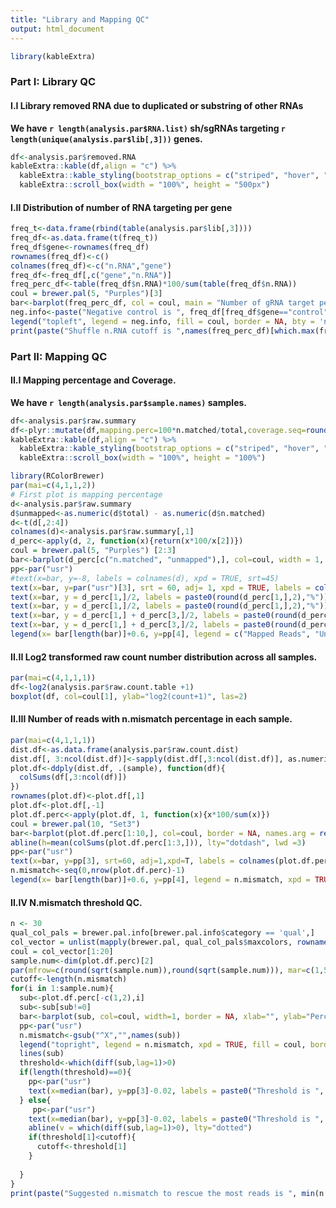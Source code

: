 ```yaml
---
title: "Library and Mapping QC"
output: html_document
---
```

```r
library(kableExtra)
```

### Part I: Library QC

#### I.I Library removed RNA due to duplicated or substring of other RNAs

**We have `r length(analysis.par$RNA.list)` sh/sgRNAs targeting `r length(unique(analysis.par$lib[,3]))` genes.**

```r
df<-analysis.par$removed.RNA
kableExtra::kable(df,align = "c") %>%
  kableExtra::kable_styling(bootstrap_options = c("striped", "hover", "condensed")) %>%
  kableExtra::scroll_box(width = "100%", height = "500px")
```

#### I.II Distribution of number of RNA targeting per gene

```r
freq_t<-data.frame(rbind(table(analysis.par$lib[,3])))
freq_df<-as.data.frame(t(freq_t))
freq_df$gene<-rownames(freq_df)
rownames(freq_df)<-c()
colnames(freq_df)<-c("n.RNA","gene")
freq_df<-freq_df[,c("gene","n.RNA")]
freq_perc_df<-table(freq_df$n.RNA)*100/sum(table(freq_df$n.RNA))
coul = brewer.pal(5, "Purples")[3]
bar<-barplot(freq_perc_df, col = coul, main = "Number of gRNA target per Gene", ylab = "Percentage %")
neg.info<-paste("Negative control is ", freq_df[freq_df$gene=="control", "n.RNA"])
legend("topleft", legend = neg.info, fill = coul, border = NA, bty = 'n', cex = 1.5)
print(paste("Shuffle n.RNA cutoff is ",names(freq_perc_df)[which.max(freq_perc_df)]))
```

### Part II: Mapping QC

#### II.I Mapping percentage and Coverage.

**We have `r length(analysis.par$sample.names)` samples. **

```r
df<-analysis.par$raw.summary
df<-plyr::mutate(df,mapping.perc=100*n.matched/total,coverage.seq=round(n.matched/nrow(analysis.par$raw.count.table)))
kableExtra::kable(df,align = "c") %>%
  kableExtra::kable_styling(bootstrap_options = c("striped", "hover", "condensed")) %>%
  kableExtra::scroll_box(width = "100%", height = "100%")
```


```r
library(RColorBrewer)
par(mai=c(4,1,1,2))
# First plot is mapping percentage
d<-analysis.par$raw.summary
d$unmapped<-as.numeric(d$total) - as.numeric(d$n.matched)
d<-t(d[,2:4])
colnames(d)<-analysis.par$raw.summary[,1]
d_perc<-apply(d, 2, function(x){return(x*100/x[2])})
coul = brewer.pal(5, "Purples") [2:3]
bar<-barplot(d_perc[c("n.matched", "unmapped"),], col=coul, width = 1, border = NA, names.arg = rep("", ncol(d_perc)))
pp<-par("usr")
#text(x=bar, y=-8, labels = colnames(d), xpd = TRUE, srt=45)
text(x=bar, y=par("usr")[3], srt = 60, adj= 1, xpd = TRUE, labels = colnames(d))
text(x=bar, y = d_perc[1,]/2, labels = paste0(round(d_perc[1,],2),"%"))
text(x=bar, y = d_perc[1,]/2, labels = paste0(round(d_perc[1,],2),"%"))
text(x=bar, y = d_perc[1,] + d_perc[3,]/2, labels = paste0(round(d_perc[3,],2),"%"))
text(x=bar, y = d_perc[1,] + d_perc[3,]/2, labels = paste0(round(d_perc[3,],2),"%"))
legend(x= bar[length(bar)]+0.6, y=pp[4], legend = c("Mapped Reads", "Unmapped Reads"), xpd = TRUE, fill = coul, border = NA, bty = 'n')

```

#### II.II Log2 transformed raw count number distribution across all samples.

```r
par(mai=c(4,1,1,1))
df<-log2(analysis.par$raw.count.table +1)
boxplot(df, col=coul[1], ylab="log2(count+1)", las=2)

```

#### II.III Number of reads with n.mismatch percentage in each sample.
```r
par(mai=c(4,1,1,1))
dist.df<-as.data.frame(analysis.par$raw.count.dist)
dist.df[, 3:ncol(dist.df)]<-sapply(dist.df[,3:ncol(dist.df)], as.numeric)
plot.df<-ddply(dist.df, .(sample), function(df){
  colSums(df[,3:ncol(df)])
})
rownames(plot.df)<-plot.df[,1]
plot.df<-plot.df[,-1]
plot.df.perc<-apply(plot.df, 1, function(x){x*100/sum(x)})
coul = brewer.pal(10, "Set3")
bar<-barplot(plot.df.perc[1:10,], col=coul, border = NA, names.arg = rep("", ncol(d_perc)), ylim=c(0,100), ylab="Percentage %")
abline(h=mean(colSums(plot.df.perc[1:3,])), lty="dotdash", lwd =3)
pp<-par("usr")
text(x=bar, y=pp[3], srt=60, adj=1,xpd=T, labels = colnames(plot.df.perc))
n.mismatch<-seq(0,nrow(plot.df.perc)-1)
legend(x= bar[length(bar)]+0.6, y=pp[4], legend = n.mismatch, xpd = TRUE, fill = coul, border = NA, bty = 'n',title = "n.mismatch", ncol = 2)

```

#### II.IV N.mismatch threshold QC.

```r
n <- 30
qual_col_pals = brewer.pal.info[brewer.pal.info$category == 'qual',]
col_vector = unlist(mapply(brewer.pal, qual_col_pals$maxcolors, rownames(qual_col_pals)))
coul = col_vector[1:20]
sample.num<-dim(plot.df.perc)[2]
par(mfrow=c(round(sqrt(sample.num)),round(sqrt(sample.num))), mar=c(1,5,2,0), oma=c(2,2,1,3))
cutoff<-length(n.mismatch)
for(i in 1:sample.num){
  sub<-plot.df.perc[-c(1,2),i]
  sub<-sub[sub!=0]
  bar<-barplot(sub, col=coul, width=1, border = NA, xlab="", ylab="Percentage %", names.arg = "", main=analysis.par$sample.names[i])
  pp<-par("usr")
  n.mismatch<-gsub("^X","",names(sub))
  legend("topright", legend = n.mismatch, xpd = TRUE, fill = coul, border = NA, bty = 'n',title = "n.mismatch", ncol=2)
  lines(sub)
  threshold<-which(diff(sub,lag=1)>0)
  if(length(threshold)==0){
    pp<-par("usr")
    text(x=median(bar), y=pp[3]-0.02, labels = paste0("Threshold is ", n.mismatch[length(n.mismatch)]), xpd=TRUE, cex = 1.5, col="red")
  } else{
     pp<-par("usr")
    text(x=median(bar), y=pp[3]-0.02, labels = paste0("Threshold is ", n.mismatch[threshold]), xpd=TRUE, cex=1.5, col="red")
    abline(v = which(diff(sub,lag=1)>0), lty="dotted")
    if(threshold[1]<cutoff){
      cutoff<-threshold[1]
    }
    
  }
}
print(paste("Suggested n.mismatch to rescue the most reads is ", min(n.mismatch[cutoff])))
```







